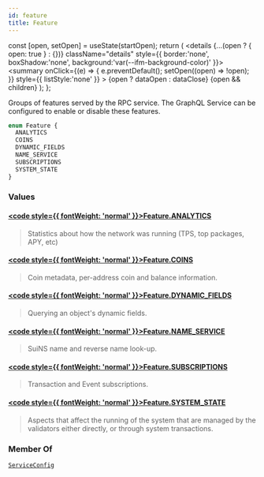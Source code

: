 ```yaml
---
id: feature
title: Feature
---
```









  const [open, setOpen] = useState(startOpen);
  return (
    <details {...(open ? { open: true } : {})} className="details" style={{ border:'none', boxShadow:'none', background:'var(--ifm-background-color)' }}>
      <summary
        onClick={(e) => {
          e.preventDefault();
          setOpen((open) => !open);
        }}
        style={{ listStyle:'none' }}
      >
      {open ? dataOpen : dataClose}
      </summary>
      {open && children}
    </details>
  );
};








Groups of features served by the RPC service.  The GraphQL Service can be configured to enable
or disable these features.


```graphql
enum Feature {
  ANALYTICS
  COINS
  DYNAMIC_FIELDS
  NAME_SERVICE
  SUBSCRIPTIONS
  SYSTEM_STATE
}
```




### Values

#### [<code style={{ fontWeight: 'normal' }}>Feature.<b>ANALYTICS</b></code>](#)  
> 
> 
> Statistics about how the network was running (TPS, top packages, APY, etc)
> 

#### [<code style={{ fontWeight: 'normal' }}>Feature.<b>COINS</b></code>](#)  
> 
> 
> Coin metadata, per-address coin and balance information.
> 

#### [<code style={{ fontWeight: 'normal' }}>Feature.<b>DYNAMIC_FIELDS</b></code>](#)  
> 
> 
> Querying an object's dynamic fields.
> 

#### [<code style={{ fontWeight: 'normal' }}>Feature.<b>NAME_SERVICE</b></code>](#)  
> 
> 
> SuiNS name and reverse name look-up.
> 

#### [<code style={{ fontWeight: 'normal' }}>Feature.<b>SUBSCRIPTIONS</b></code>](#)  
> 
> 
> Transaction and Event subscriptions.
> 

#### [<code style={{ fontWeight: 'normal' }}>Feature.<b>SYSTEM_STATE</b></code>](#)  
> 
> 
> Aspects that affect the running of the system that are managed by the
> validators either directly, or through system transactions.
> 



### Member Of

[`ServiceConfig`](/references/sui-api/sui-graphql/reference/objects/service-config)  <Badge class="badge badge--secondary" text="object"/>

